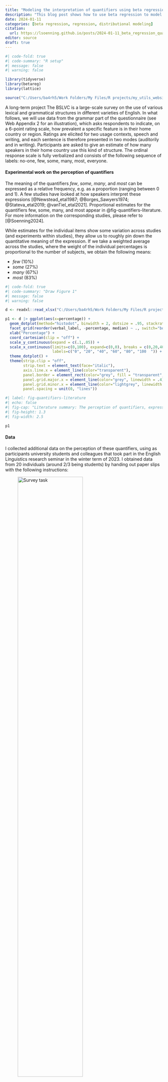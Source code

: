 ```yaml
---
title: "Modeling the interpretation of quantifiers using beta regression"
description: "This blog post shows how to use beta regression to model the proportional interpretation of the quantifiers *few*, *some*, *many*, and *most*."
date: 2024-01-11
categories: [beta regression, regression, distributional modeling]
citation: 
  url: https://lsoenning.github.io/posts/2024-01-11_beta_regression_quantifiers/
editor: source
draft: true
---
```


```r
#| code-fold: true
#| code-summary: "R setup"
#| message: false
#| warning: false

library(tidyverse)
library(betareg)
library(lattice)

source("C:/Users/ba4rh5/Work Folders/My Files/R projects/my_utils_website.R")
```

A long-term project The BSLVC is a large-scale survey on the use of various lexical and grammatical structures in different varieties of English. In what follows, we will use data from the grammar part of the questionnaire (see Web Appendix 2 for an illustration), which asks respondents to indicate, on a 6-point rating scale, how prevalent a specific feature is in their home country or region. Ratings are elicited for two usage contexts, speech and writing, and each sentence is therefore presented in two modes (auditorily and in writing). Participants are asked to give an estimate of how many speakers in their home country use this kind of structure. The ordinal response scale is fully verbalized and consists of the following sequence of labels: no-one, few, some, many, most, everyone. 

#### Experimental work on the perception of quantifiers

The meaning of the quantifiers *few*, *some*, *many*, and *most* can be expressed as a relative frequency, e.g. as a proportion (ranging between 0 and 1). A few studies have looked at how speakers interpret these expressions [@Newstead_etal1987; @Borges_Sawyers1974; @Stateva_etal2019; @vanTiel_etal2021]. Proportional estimates for the quantifiers few, some, many, and most appear in @fig-quantifiers-literature. For more information on the corresponding studies, please refer to [@Soenning2024]. 

While estimates for the individual items show some variation across studies (and experiments within studies), they allow us to roughly pin down the quantitative meaning of the expression. If we take a weighted average across the studies, where the weight of the individual percentages is proportional to the number of subjects, we obtain the following means: 

- *few* (10%)
- *some* (27%)
- *many* (67%)
- *most* (83%)

```r
#| code-fold: true
#| code-summary: "Draw Figure 1"
#| message: false
#| warning: false

d <- readxl::read_xlsx("C:/Users/ba4rh5/Work Folders/My Files/R projects/_lsoenning.github.io/posts/2024-01-11_beta_regression_quantifiers/data/quantifier_survey.xlsx")

p1 <- d |> ggplot(aes(x=percentage)) +
  geom_dotplot(method="histodot", binwidth = 2, dotsize = .95, stackratio = 1.2) + 
  facet_grid(reorder(verbal_label, -percentage, median) ~ ., switch="both") +
  xlab("Percentage") +
  coord_cartesian(clip = "off") +
  scale_y_continuous(expand = c(.1,.05)) +
  scale_x_continuous(limits=c(0,100), expand=c(0,0), breaks = c(0,20,40,60,80,100),
                     labels=c("0", "20", "40", "60", "80", "100  ")) +
  theme_dotplot() +
  theme(strip.clip = "off",
        strip.text = element_text(face="italic"),
        axis.line.x = element_line(color="transparent"),
        panel.border = element_rect(color="grey", fill = "transparent", linewidth = .4),
        panel.grid.major.x = element_line(color="grey", linewidth = .4),
        panel.grid.minor.x = element_line(color="lightgrey", linewidth = .2),
        panel.spacing = unit(0, "lines"))
```

```r
#| label: fig-quantifiers-literature
#| echo: false
#| fig-cap: "Literature summary: The perception of quantifiers, expressed as a percentage."
#| fig-height: 1.3
#| fig-width: 2.5

p1
```


#### Data

I collected additional data on the perception of these quantifiers, using as participants university students and colleagues that took part in the English Linguistics research seminar in the winter term of 2023. I obtained data from 20 individuals (around 2/3 being students) by handing out paper slips with the following instructions:

![Survey task](survey_task.png){width=70%}

Participants were given two minutes to complete the task. I then colected the paper sheets and later entered the data into a spreadsheet:

```r
dat <- readxl::read_xlsx("C:/Users/ba4rh5/Work Folders/My Files/R projects/_lsoenning.github.io/posts/2024-01-11_beta_regression_quantifiers/data/data_quantifiers.xlsx")
dat
```
Our first step is to rearrange these data (from wide to long format) and to translate percentages into proportions, as this is the scale on which beta regression operates:

```r
d <- dat |> 
  gather(
    few:most, 
    key = quantifier, 
    value = percentage) |> 
  mutate(
    proportion = percentage/100
  ) 
```

We start by looking at the distribution of our ratings:

```r
#| code-fold: true
#| code-summary: "Draw Figure 2"
#| message: false
#| warning: false

p2 <- d |> 
  ggplot(aes(x=proportion)) +
  geom_dotplot(method = "histodot", binwidth = .025, dotsize = 1.2) +
  facet_wrap(reorder(quantifier, -proportion) ~ ., 
             ncol=1, scales="free", strip.position = "right") +
  scale_x_continuous(limits=c(0,1), breaks=c(0, .25, .5, .75, 1), 
                     expand=c(0,0), labels=c("0", "", ".50", "", "1")) +
  xlab("Proportion") +
  theme_dotplot() +
  coord_cartesian(clip = 'off') +
  theme(strip.text = element_text(face = "italic"))
```

```r
#| label: fig-quantifiers-survey
#| echo: false
#| fig-cap: "Ratings collected by 20 informants."
#| fig-height: 1.3
#| fig-width: 2.5

cowplot::plot_grid(NULL, p2, ncol=1, rel_heights=c(1,12))
```

#### Beta regression

For background on the beta distribution and beta regression, please refer to [this excellent blog post](https://www.andrewheiss.com/blog/2021/11/08/beta-regression-guide/) [@Heiss2021].


```r
m <- betareg(
  proportion ~ -1 + quantifier | -1 + quantifier, 
  data = d, 
  link = "logit")

summary(m)

```

```r
est_mu <- plogis(coef(m)[1:4])
est_phi <- exp(coef(m)[5:8])

ci_mu <- plogis(confint(m)[1:4,])

# est_mu <- plogis(coef(m)[1:4] %*% t(cbind(1, contr.treatment(4))))
# est_phi <- exp(coef(m)[5:8] %*% t(cbind(1, contr.treatment(4))))
```



```r
muphi_to_shapes <- function(mu, phi) {
  shape1 <- mu * phi
  shape2 <- (1 - mu) * phi
  return(list(shape1 = shape1, shape2 = shape2))
}
```

```r
est_shape1 <- muphi_to_shapes(est_mu, est_phi)$shape1
est_shape2 <- muphi_to_shapes(est_mu, est_phi)$shape2
```

```r
p1 <- xyplot(
  1~1, type="n", xlim=c(0,1), ylim=c(0, 16),
  par.settings=my_settings, axis=axis_bottom,
  scales=list(x=list(at=c(0,.2,.4,.6,.8,1),
                     labels=c("0","20","40","60","80","100  "))),
  xlab="Estimated percentage", ylab="Density               ",
  panel=function(x,y){
    panel.polygon(x = c(seq(0,1,length=100), rev(seq(0,1,length=100))),
                  y = c(dbeta(seq(0,1,length=100), shape1 = est_shape1[1], shape2 = est_shape2[1]),
                        rep(0, 100)),
                  col=1, alpha=.1)
    panel.polygon(x = c(seq(0,1,length=100), rev(seq(0,1,length=100))),
                  y = c(dbeta(seq(0,1,length=100), shape1 = est_shape1[2], shape2 = est_shape2[2]),
                        rep(0, 100)),
                  col=1, alpha=.1)
    panel.polygon(x = c(seq(0,1,length=100), rev(seq(0,1,length=100))),
                  y = c(dbeta(seq(0,1,length=100), shape1 = est_shape1[3], shape2 = est_shape2[3]),
                        rep(0, 100)),
                  col=1, alpha=.1)
    panel.polygon(x = c(seq(0,1,length=100), rev(seq(0,1,length=100))),
                  y = c(dbeta(seq(0,1,length=100), shape1 = est_shape1[4], shape2 = est_shape2[4]),
                        rep(0, 100)),
                  col=1, alpha=.1)
    panel.points(
      x = seq(0,1,length=100),
      y = dbeta(seq(0,1,length=100), shape1 = est_shape1[1], shape2 = est_shape2[1]),
      type="l")
    panel.points(
      x = seq(0,1,length=100),
      y = dbeta(seq(0,1,length=100), shape1 = est_shape1[2], shape2 = est_shape2[2]),
      type="l")
    panel.points(
      x = seq(0,1,length=100),
      y = dbeta(seq(0,1,length=100), shape1 = est_shape1[3], shape2 = est_shape2[3]),
      type="l")
    panel.points(
      x = seq(0,1,length=100),
      y = dbeta(seq(0,1,length=100), shape1 = est_shape1[4], shape2 = est_shape2[4]),
      type="l")
    panel.points(x=est_mu, y=13, pch=19, cex=1.25)
    panel.arrows(x0=ci_mu[,1], x1=ci_mu[,2], y0=13, y1=13, code=3, angle=90, length=.02)
    panel.text(x=est_mu, y=11, label=paste0(round(est_mu*100), "%"))
    panel.text(x=est_mu, y=15.5, label=c("few", "many", "most", "some"), font=3)
    })

p1
```



#### Bayesian model


```r
library(brms)

m_b <- brm(
  bf(proportion ~ -1 + quantifier,
     phi ~ -1 + quantifier),
  data = d,
  family = Beta(),
  chains = 4, iter = 2000, warmup = 1000, cores = 4,
  backend = "cmdstanr",
  file = "C:/Users/ba4rh5/Work Folders/My Files/R projects/_lsoenning.github.io/posts/2024-01-11_beta_regression_quantifiers/m_b"
)
```

```r
m_b2 <- brm(
  bf(proportion ~ -1 + quantifier + (1|subject),
     phi ~ -1 + quantifier),
  data = d,
  family = Beta(),
  chains = 4, iter = 2000, warmup = 1000, cores = 4,
  backend = "cmdstanr",
  file = "C:/Users/ba4rh5/Work Folders/My Files/R projects/_lsoenning.github.io/posts/2024-01-11_beta_regression_quantifiers/m_b2"
)
```


```r
muphi_to_shapes <- function(mu, phi) {
  shape1 <- mu * phi
  shape2 <- (1 - mu) * phi
  return(list(shape1 = shape1, shape2 = shape2))
}
```

No random intercepts

```r
est_mu <- plogis(fixef(m_b)[1:4,1])
est_phi <- exp(fixef(m_b)[5:8,1])

ci_mu <- plogis(fixef(m_b)[1:4,3:4])

# est_mu <- plogis(coef(m)[1:4] %*% t(cbind(1, contr.treatment(4))))
# est_phi <- exp(coef(m)[5:8] %*% t(cbind(1, contr.treatment(4))))
```


```r
est_shape1 <- muphi_to_shapes(est_mu, est_phi)$shape1
est_shape2 <- muphi_to_shapes(est_mu, est_phi)$shape2
```

```r
p1 <- xyplot(
  1~1, type="n", xlim=c(0,1), ylim=c(0, 16),
  par.settings=my_settings, axis=axis_bottom,
  scales=list(x=list(at=c(0,.2,.4,.6,.8,1),
                     labels=c("0","20","40","60","80","100  "))),
  xlab="Estimated percentage", ylab="Density               ",
  panel=function(x,y){
    panel.polygon(x = c(seq(0,1,length=100), rev(seq(0,1,length=100))),
                  y = c(dbeta(seq(0,1,length=100), shape1 = est_shape1[1], shape2 = est_shape2[1]),
                        rep(0, 100)),
                  col=1, alpha=.1)
    panel.polygon(x = c(seq(0,1,length=100), rev(seq(0,1,length=100))),
                  y = c(dbeta(seq(0,1,length=100), shape1 = est_shape1[2], shape2 = est_shape2[2]),
                        rep(0, 100)),
                  col=1, alpha=.1)
    panel.polygon(x = c(seq(0,1,length=100), rev(seq(0,1,length=100))),
                  y = c(dbeta(seq(0,1,length=100), shape1 = est_shape1[3], shape2 = est_shape2[3]),
                        rep(0, 100)),
                  col=1, alpha=.1)
    panel.polygon(x = c(seq(0,1,length=100), rev(seq(0,1,length=100))),
                  y = c(dbeta(seq(0,1,length=100), shape1 = est_shape1[4], shape2 = est_shape2[4]),
                        rep(0, 100)),
                  col=1, alpha=.1)
    panel.points(
      x = seq(0,1,length=100),
      y = dbeta(seq(0,1,length=100), shape1 = est_shape1[1], shape2 = est_shape2[1]),
      type="l")
    panel.points(
      x = seq(0,1,length=100),
      y = dbeta(seq(0,1,length=100), shape1 = est_shape1[2], shape2 = est_shape2[2]),
      type="l")
    panel.points(
      x = seq(0,1,length=100),
      y = dbeta(seq(0,1,length=100), shape1 = est_shape1[3], shape2 = est_shape2[3]),
      type="l")
    panel.points(
      x = seq(0,1,length=100),
      y = dbeta(seq(0,1,length=100), shape1 = est_shape1[4], shape2 = est_shape2[4]),
      type="l")
    panel.points(x=est_mu, y=13, pch=19, cex=1.25)
    panel.arrows(x0=ci_mu[,1], x1=ci_mu[,2], y0=13, y1=13, code=3, angle=90, length=.02)
    panel.text(x=est_mu, y=11, label=paste0(round(est_mu*100), "%"))
    panel.text(x=est_mu, y=15.5, label=c("few", "many", "most", "some"), font=3)
    })

p1
```


With ranodom intercepts

```r

est_mu <- plogis(fixef(m_b2)[1:4,1])
est_phi <- exp(fixef(m_b2)[5:8,1])

ci_mu <- plogis(fixef(m_b2)[1:4,3:4])
```

```r
est_shape1 <- muphi_to_shapes(est_mu, est_phi)$shape1
est_shape2 <- muphi_to_shapes(est_mu, est_phi)$shape2
```

```r
p1 <- xyplot(
  1~1, type="n", xlim=c(0,1), ylim=c(0, 16),
  par.settings=my_settings, axis=axis_bottom,
  scales=list(x=list(at=c(0,.2,.4,.6,.8,1),
                     labels=c("0","20","40","60","80","100  "))),
  xlab="Estimated percentage", ylab="Density               ",
  panel=function(x,y){
    panel.polygon(x = c(seq(0,1,length=100), rev(seq(0,1,length=100))),
                  y = c(dbeta(seq(0,1,length=100), shape1 = est_shape1[1], shape2 = est_shape2[1]),
                        rep(0, 100))*.6,
                  col=1, alpha=.1)
    panel.polygon(x = c(seq(0,1,length=100), rev(seq(0,1,length=100))),
                  y = c(dbeta(seq(0,1,length=100), shape1 = est_shape1[2], shape2 = est_shape2[2]),
                        rep(0, 100))*.6,
                  col=1, alpha=.1)
    panel.polygon(x = c(seq(0,1,length=100), rev(seq(0,1,length=100))),
                  y = c(dbeta(seq(0,1,length=100), shape1 = est_shape1[3], shape2 = est_shape2[3]),
                        rep(0, 100))*.6,
                  col=1, alpha=.1)
    panel.polygon(x = c(seq(0,1,length=100), rev(seq(0,1,length=100))),
                  y = c(dbeta(seq(0,1,length=100), shape1 = est_shape1[4], shape2 = est_shape2[4]),
                        rep(0, 100))*.6,
                  col=1, alpha=.1)
    panel.points(
      x = seq(0,1,length=100),
      y = dbeta(seq(0,1,length=100), shape1 = est_shape1[1], shape2 = est_shape2[1])*.6,
      type="l")
    panel.points(
      x = seq(0,1,length=100),
      y = dbeta(seq(0,1,length=100), shape1 = est_shape1[2], shape2 = est_shape2[2])*.6,
      type="l")
    panel.points(
      x = seq(0,1,length=100),
      y = dbeta(seq(0,1,length=100), shape1 = est_shape1[3], shape2 = est_shape2[3])*.6,
      type="l")
    panel.points(
      x = seq(0,1,length=100),
      y = dbeta(seq(0,1,length=100), shape1 = est_shape1[4], shape2 = est_shape2[4])*.6,
      type="l")
    panel.points(x=est_mu, y=13, pch=19, cex=1.25)
    panel.arrows(x0=ci_mu[,1], x1=ci_mu[,2], y0=13, y1=13, code=3, angle=90, length=.02)
    panel.text(x=est_mu, y=11, label=paste0(round(est_mu*100), "%"))
    panel.text(x=est_mu, y=15.5, label=c("few", "many", "most", "some"), font=3)
    })

p1
```








